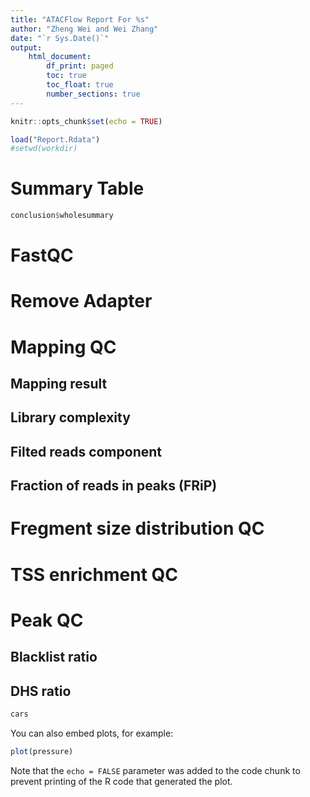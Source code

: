 ```yaml
---
title: "ATACFlow Report For %s"
author: "Zheng Wei and Wei Zhang"
date: "`r Sys.Date()`"
output: 
    html_document:
        df_print: paged
        toc: true
        toc_float: true
        number_sections: true
---
```



```r
knitr::opts_chunk$set(echo = TRUE)
```

```r
load("Report.Rdata")
#setwd(workdir)

```

# Summary Table

```r
conclusion$wholesummary
```

# FastQC

# Remove Adapter

# Mapping QC

## Mapping result

## Library complexity

## Filted reads component

## Fraction of reads in peaks (FRiP)


# Fregment size distribution QC

# TSS enrichment QC

# Peak QC

## Blacklist ratio

## DHS ratio



```r
cars
```

You can also embed plots, for example:

```r
plot(pressure)
```

Note that the `echo = FALSE` parameter was added to the code chunk to prevent printing of the R code that generated the plot.
